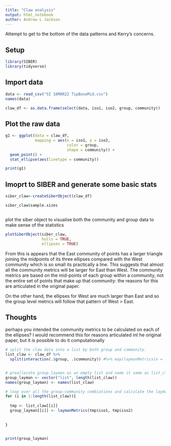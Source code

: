 ```yaml
---
title: "Claw analysis"
output: html_notebook
author: Andrew L Jackson
---
```




Attempt to get to the bottom of the data patterns and Kerry's concerns.

## Setup

```r
library(SIBER)
library(tidyverse)
```


## Import data

```r

data <- read_csv("SI 18MAR22 TipBaseMid.csv")
names(data)

claw_df <- as.data.frame(select(data, iso1, iso2, group, community))

```

## Plot the raw data
```r

g1 <- ggplot(data = claw_df, 
             mapping = aes(x = iso1, y = iso2, 
                           color = group,
                           shape = community)) + 
  geom_point() + 
  stat_ellipse(aes(linetype = community))

print(g1)

```

## Imoprt to SIBER and generate some basic stats

```r
siber_claw<-createSiberObject(claw_df)

siber_claw$sample.sizes



```


plot the siber object to visualise both the community and group data to make sense of the statistics

```r

plotSiberObject(siber_claw, 
                hulls = TRUE, 
                ellipses = TRUE)

```

From this is appears that the East community of points has a larger triangle joining the midpoints of its three ellipses compared with the West community which is so small its practically a line. This suggests that almost all the community metrics will be larger for East than West. The community metrics are based on the mid-points of each group within a community, not the entire set of points that make up that community: the reasons for this are articulated in the original paper. 

On the other hand, the ellipses for West are much larger than East and so the group level metrics will follow that pattern of West > East. 

## Thoughts

perhaps you intended the community metrics to be calculated on each of the ellipses? I would recommend this for reasons articulated int he original paper, but it _is_ possible to do it computationally


```r

# split the claw data into a list by both group and community.
list_claw <- claw_df %>% 
  split(interaction(.$group, .$community)) #%>% map(laymanMetrics(x = .$iso1, y = .$iso2))


# preallocate group_layman as an empty list and name it same as list_claw
group_layman <- vector("list", length(list_claw))
names(group_layman) <- names(list_claw)

# loop over all the group-community combiations and calculate the layman metrics
for (i in 1:length(list_claw)){
  
  tmp <- list_claw[[i]]
  group_layman[[i]] <- laymanMetrics(tmp$iso1, tmp$iso2)
  
  
}


print(group_layman)

```



